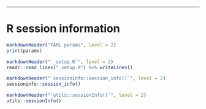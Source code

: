 * * *



# R session information {.tabset}

```r
markdownHeader("YAML params", level = 2)
print(params)

markdownHeader("`_setup.R`", level = 2)
readr::read_lines("_setup.R") %>% writeLines()

markdownHeader("`sessioninfo::session_info()`", level = 2)
sessioninfo::session_info()

markdownHeader("`utils::sessionInfo()`", level = 2)
utils::sessionInfo()
```



[bcbio]: https://bcbio-nextgen.readthedocs.io
[bcbioSingleCell]: http://bioinformatics.sph.harvard.edu/bcbioSingleCell
[bcl2fastq]: https://support.illumina.com/downloads/bcl2fastq-conversion-software-v217.html
[biomaRt]: https://bioconductor.org/packages/release/bioc/html/biomaRt.html
[conda]: https://conda.io
[DESeq2]: https://doi.org/doi:10.18129/B9.bioc.DESeq2
[edgeR]: https://doi.org/doi:10.18129/B9.bioc.edgeR
[Ensembl]: http://useast.ensembl.org
[inDrop]: http://1cell-bio.com
[Matrix]: https://cran.r-project.org/web/packages/Matrix/index.html
[Orchestra]: https://wiki.med.harvard.edu/Orchestra
[Python]: https://www.python.org
[R]: https://www.r-project.org
[rapmap]: https://github.com/COMBINE-lab/RapMap
[scater]: https://doi.org/doi:10.18129/B9.bioc.scater
[scran]: https://doi.org/doi:10.18129/B9.bioc.scran
[scRNA-seq]: http://bcbio-nextgen.readthedocs.io/en/latest/contents/configuration.html#single-cell-rna-sequencing
[Seurat]: http://satijalab.org/seurat
[umis]: https://github.com/vals/umis
[zinbwave]: https://doi.org/doi:10.18129/B9.bioc.zinbwave
[zingeR]: https://github.com/statOmics/zingeR
